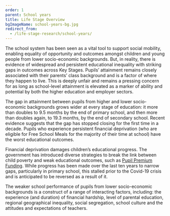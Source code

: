 ```yaml
---
order: 1
parent: School years
title: Life Stage Overview
bgImageName: school-years-bg.jpg
redirect_from: 
  - /life-stage-research/school-years/
---
```


The school system has been seen as a vital tool to support social mobility,
enabling equality of opportunity and outcomes amongst children and young people
from lower socio-economic backgrounds. But, in reality, there is evidence of
widespread and persistent educational inequality with striking gaps in outcomes
across Key Stages. Pupils’ attainment remains closely associated with their
parents’ class background and is a factor of where they happen to live. This is
deeply unfair and remains a pressing concern for as long as school-level
attainment is elevated as a marker of ability and potential by both the higher
education and employer sectors.

The gap in attainment between pupils from higher and lower socio-economic
backgrounds grows wider at every stage of education: it more than doubles to 9.5
months by the end of primary school, and then more than doubles again, to 19.3
months, by the end of secondary school. Recent evidence suggests that the gap
has stopped closing for the first time in a decade. Pupils who experience
persistent financial deprivation (who are eligible for Free School Meals for the
majority of their time at school) have the worst educational outcomes.

Financial deprivation damages children’s educational progress. The government
has introduced diverse strategies to break the link between child poverty and
weak educational outcomes, such as <a className="external-link"
href="https://www.gov.uk/government/publications/pupil-premium/pupil-premium">Pupil
Premium Funding</a>. While progress has been made over the last ten years to
narrow gaps, particularly in primary school, this stalled prior to the Covid-19
crisis and is anticipated to be reversed as a result of it.

The weaker school performance of pupils from lower socio-economic backgrounds is
a construct of a range of interacting factors, including: the experience (and
duration) of financial hardship, level of parental education, regional
geographical inequality, social segregation, school culture and the attitudes
and expectations of teachers.